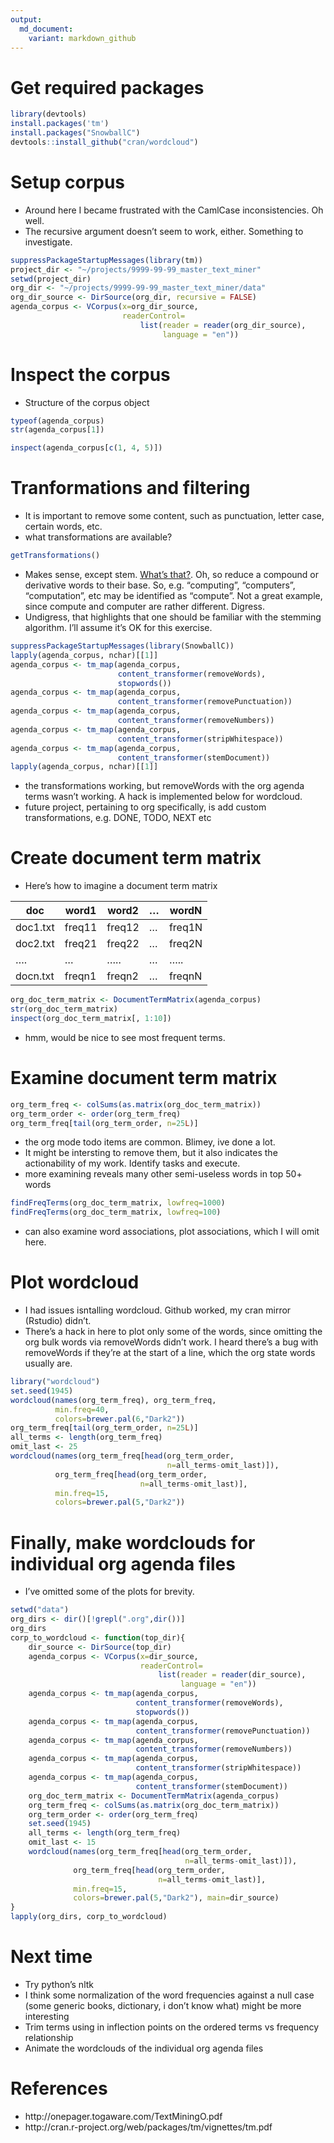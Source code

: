 ```yaml
---
output:
  md_document:
    variant: markdown_github
---
```


# Get required packages

```r
library(devtools)
install.packages('tm')
install.packages("SnowballC")
devtools::install_github("cran/wordcloud")
```

# Setup corpus

- Around here I became frustrated with the CamlCase
  inconsistencies. Oh well.
- The recursive argument doesn't seem to work, either.
  Something to investigate.

```r
suppressPackageStartupMessages(library(tm))
project_dir <- "~/projects/9999-99-99_master_text_miner"
setwd(project_dir)
org_dir <- "~/projects/9999-99-99_master_text_miner/data"
org_dir_source <- DirSource(org_dir, recursive = FALSE)
agenda_corpus <- VCorpus(x=org_dir_source,
                         readerControl=
                             list(reader = reader(org_dir_source),
                                  language = "en"))
```

# Inspect the corpus

- Structure of the corpus object

```r
typeof(agenda_corpus)
str(agenda_corpus[1])
```

```r
inspect(agenda_corpus[c(1, 4, 5)])
```

# Tranformations and filtering
- It is important to remove some content, such as
  punctuation, letter case, certain words, etc.
- what transformations are available?

```r
getTransformations()
```

- Makes sense, except stem.
  [What's that?](http://en.wikipedia.org/wiki/Stemming). Oh,
  so reduce a compound or derivative words to their base.
  So, e.g. "computing", "computers", "computation", etc may
  be identified as "compute". Not a great example, since
  compute and computer are rather different. Digress.
- Undigress, that highlights that one should be familiar
  with the stemming algorithm. I'll assume it's OK for this
  exercise.

```r
suppressPackageStartupMessages(library(SnowballC))
lapply(agenda_corpus, nchar)[[1]]
agenda_corpus <- tm_map(agenda_corpus,
                        content_transformer(removeWords),
                        stopwords())
agenda_corpus <- tm_map(agenda_corpus,
                        content_transformer(removePunctuation))
agenda_corpus <- tm_map(agenda_corpus,
                        content_transformer(removeNumbers))
agenda_corpus <- tm_map(agenda_corpus,
                        content_transformer(stripWhitespace))
agenda_corpus <- tm_map(agenda_corpus,
                        content_transformer(stemDocument))
lapply(agenda_corpus, nchar)[[1]]
```
- the transformations working, but removeWords with the org
  agenda terms wasn't working. A hack is implemented below
  for wordcloud.
- future project, pertaining to org specifically, is add
  custom transformations, e.g. DONE, TODO, NEXT etc

# Create document term matrix
- Here's how to imagine a document term matrix

doc       | word1  | word2 | ... | wordN 
--------- | -------|-------|-----|-------
 doc1.txt | freq11 | freq12| ... | freq1N
 doc2.txt | freq21 | freq22| ... | freq2N
   ....   |   ...  | ..... | ... | ..... 
 docn.txt | freqn1 | freqn2| ... | freqnN


```r
org_doc_term_matrix <- DocumentTermMatrix(agenda_corpus)
str(org_doc_term_matrix)
inspect(org_doc_term_matrix[, 1:10])
```

- hmm, would be nice to see most frequent terms.

# Examine document term matrix

```r
org_term_freq <- colSums(as.matrix(org_doc_term_matrix))
org_term_order <- order(org_term_freq)
org_term_freq[tail(org_term_order, n=25L)]
```

- the org mode todo items are common. Blimey, ive done a lot.
- It might be intersting to remove them, but it also
  indicates the actionability of my work. Identify tasks and
  execute.
- more examining reveals many other semi-useless words in
  top 50+ words

```r
findFreqTerms(org_doc_term_matrix, lowfreq=1000)
findFreqTerms(org_doc_term_matrix, lowfreq=100)
```

- can also examine word associations, plot associations,
  which I will omit here.

# Plot wordcloud

- I had issues isntalling wordcloud. Github worked, my cran
  mirror (Rstudio) didn't.
- There's a hack in here to plot only some of the words,
  since omitting the org bulk words via removeWords didn't
  work. I heard there's a bug with removeWords if they're at the
  start of a line, which the org state words usually are.

```r
library("wordcloud")
set.seed(1945)
wordcloud(names(org_term_freq), org_term_freq,
          min.freq=40,
          colors=brewer.pal(6,"Dark2"))
org_term_freq[tail(org_term_order, n=25L)]
all_terms <- length(org_term_freq)
omit_last <- 25
wordcloud(names(org_term_freq[head(org_term_order,
                                   n=all_terms-omit_last)]),
          org_term_freq[head(org_term_order,
                             n=all_terms-omit_last)],
          min.freq=15,
          colors=brewer.pal(5,"Dark2"))
```

# Finally, make wordclouds for individual org agenda files

- I've omitted some of the plots for brevity.

```r
setwd("data")
org_dirs <- dir()[!grepl(".org",dir())]
org_dirs
corp_to_wordcloud <- function(top_dir){
    dir_source <- DirSource(top_dir)
    agenda_corpus <- VCorpus(x=dir_source,
                             readerControl=
                                 list(reader = reader(dir_source),
                                      language = "en"))
    agenda_corpus <- tm_map(agenda_corpus,
                            content_transformer(removeWords),
                            stopwords())
    agenda_corpus <- tm_map(agenda_corpus,
                            content_transformer(removePunctuation))
    agenda_corpus <- tm_map(agenda_corpus,
                            content_transformer(removeNumbers))
    agenda_corpus <- tm_map(agenda_corpus,
                            content_transformer(stripWhitespace))
    agenda_corpus <- tm_map(agenda_corpus,
                            content_transformer(stemDocument))
    org_doc_term_matrix <- DocumentTermMatrix(agenda_corpus)
    org_term_freq <- colSums(as.matrix(org_doc_term_matrix))
    org_term_order <- order(org_term_freq)
    set.seed(1945)
    all_terms <- length(org_term_freq)
    omit_last <- 15
    wordcloud(names(org_term_freq[head(org_term_order,
                                       n=all_terms-omit_last)]),
              org_term_freq[head(org_term_order,
                                 n=all_terms-omit_last)],
              min.freq=15,
              colors=brewer.pal(5,"Dark2"), main=dir_source)
}
lapply(org_dirs, corp_to_wordcloud)

```

# Next time
- Try python's nltk
- I think some normalization of the word frequencies against
  a null case (some generic books, dictionary, i don't know
  what) might be more interesting
- Trim terms using in inflection points on the ordered terms
  vs frequency relationship
- Animate the wordclouds of the individual org agenda files

# References
- http://onepager.togaware.com/TextMiningO.pdf
- http://cran.r-project.org/web/packages/tm/vignettes/tm.pdf
